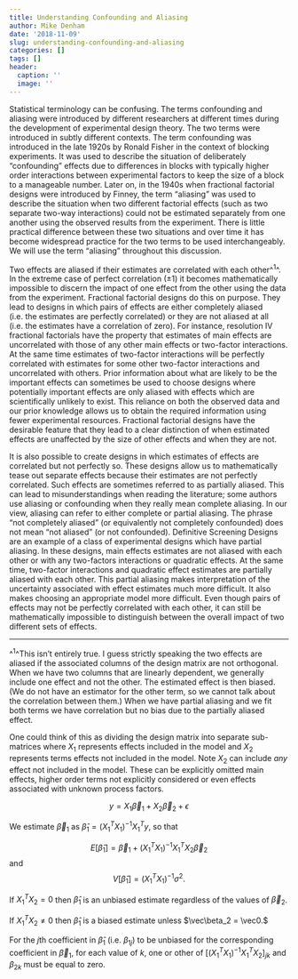 ```yaml
---
title: Understanding Confounding and Aliasing
author: Mike Denham
date: '2018-11-09'
slug: understanding-confounding-and-aliasing
categories: []
tags: []
header:
  caption: ''
  image: ''
---
```


Statistical terminology can be confusing.  The terms confounding and aliasing were introduced by different researchers at different times during the development of experimental design theory.  The two terms were introduced in subtly different contexts.  The term confounding was introduced in the late 1920s by Ronald Fisher in the context of blocking experiments.  It was used to describe the situation of deliberately “confounding” effects due to differences in blocks with typically higher order interactions between experimental factors to keep the size of a block to a manageable number.  Later on, in the 1940s when fractional factorial designs were introduced by Finney, the term “aliasing” was used to describe the situation when two different factorial effects (such as two separate two-way interactions) could not be estimated separately from one another using the observed results from the experiment.  There is little practical difference between these two situations and over time it has become widespread practice for the two terms to be used interchangeably.  We will use the term “aliasing” throughout this discussion.
 
Two effects are aliased if their estimates are correlated with each other^^1^^.  In the extreme case of perfect correlation (±1) it becomes mathematically impossible to discern the impact of one effect from the other using the data from the experiment.  Fractional factorial designs do this on purpose.  They lead to designs in which pairs of effects are either completely aliased (i.e. the estimates are perfectly correlated) or they are not aliased at all (i.e. the estimates have a correlation of zero).  For instance, resolution IV fractional factorials have the property that estimates of main effects are uncorrelated with those of any other main effects or two-factor interactions.  At the same time estimates of two-factor interactions will be perfectly correlated with estimates for some other two-factor interactions and uncorrelated with others.  Prior information about what are likely to be the important effects can sometimes be used to choose designs where potentially important effects are only aliased with effects which are scientifically unlikely to exist.  This reliance on both the observed data and our prior knowledge allows us to obtain the required information using fewer experimental resources.  Fractional factorial designs have the desirable feature that they lead to a clear distinction of when estimated effects are unaffected by the size of other effects and when they are not.
 
It is also possible to create designs in which estimates of effects are correlated but not perfectly so.  These designs allow us to mathematically tease out separate effects because their estimates are not perfectly correlated.  Such effects are sometimes referred to as partially aliased.  This can lead to misunderstandings when reading the literature; some authors use aliasing or confounding when they really mean complete aliasing.  In our view, aliasing can refer to either complete or partial aliasing.  The phrase “not completely aliased” (or equivalently not completely confounded) does not mean “not aliased” (or not confounded).  Definitive Screening Designs are an example of a class of experimental designs which have partial aliasing.  In these designs, main effects estimates are not aliased with each other or with any two-factors interactions or quadratic effects.  At the same time, two-factor interactions and quadratic effect estimates are partially aliased with each other.  This partial aliasing makes interpretation of the uncertainty associated with effect estimates much more difficult.  It also makes choosing an appropriate model more difficult.  Even though pairs of effects may not be perfectly correlated with each other, it can still be mathematically impossible to distinguish between the overall impact of two different sets of effects.
 
<hr>
 
^^1^^This isn’t entirely true.  I guess strictly speaking the two effects are aliased if the associated columns of the design matrix are not orthogonal.  When we have two columns that are linearly dependent, we generally include one effect and not the other. The estimated effect is then biased.  (We do not have an estimator for the other term, so we cannot talk about the correlation between them.)  When we have partial aliasing and we fit both terms we have correlation but no bias due to the partially aliased effect.
 
One could think of this as dividing the design matrix into separate sub-matrices where $X_1$ represents effects included in the model and  $X_2$ represents terms effects not included in the model. Note $X_2$ can include *any* effect not included in the model.  These can be explicitly omitted main effects, higher order terms not explicitly considered or even effects associated with unknown process factors.
 
$$y = X_1{\vec\beta_1} + X_2\vec\beta_2 + \epsilon$$
 
We estimate $\vec\beta_1$ as $\hat \beta_1 = \left(X_1^TX_1\right)^{-1}X_1^Ty$, so that
 
$$E\left[\hat \beta_1\right] = \vec\beta_1 + \left(X_1^TX_1\right)^{-1}X_1^TX_2\vec\beta_2$$
and
$$V\left[\hat \beta_1\right] = \left(X_1^TX_1\right)^{-1}\sigma^2.$$
 
If  $X_1^TX_2 = 0$ then $\hat\beta_1$ is an unbiased estimate regardless of the values of $\vec\beta_2$.
 
If $X_1^TX_2 \ne 0$ then $\hat \beta_1$ is a  biased estimate unless $\vec\beta_2 = \vec0.$
 
For the $j$th coefficient in $\hat \beta_1$ (i.e. $\beta_{1j}$) to be unbiased for the corresponding coefficient in $\vec\beta_1$, for each value of $k$, one or other of  $\left[\left(X_1^TX_1\right)^{-1}X_1^TX_2\right]_{jk}$ and $\beta_{2k}$ must be equal to zero. 